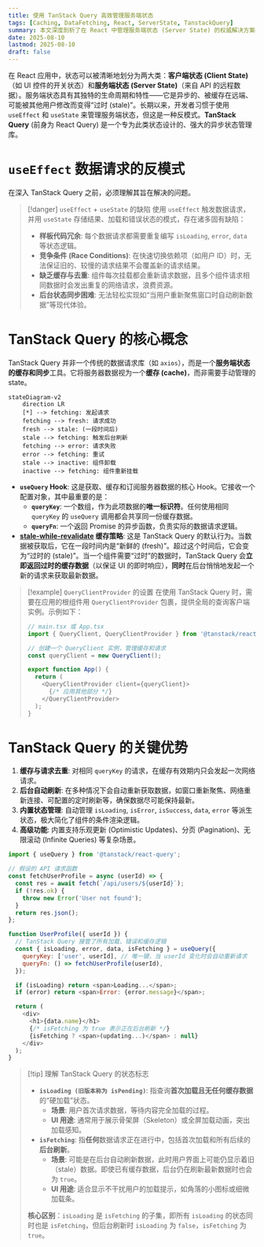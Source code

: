 ```yaml
---
title: 使用 TanStack Query 高效管理服务端状态
tags: [Caching, DataFetching, React, ServerState, TanstackQuery]
summary: 本文深度剖析了在 React 中管理服务端状态 (Server State) 的权威解决方案——TanStack Query。内容首先阐述了使用 useEffect 和 useState 进行数据请求的常见反模式及其缺陷，然后系统性地介绍了 TanStack Query 如何通过缓存、后台刷新、请求去重等核心机制来解决这些问题。
date: 2025-08-10
lastmod: 2025-08-10
draft: false
---
```

在 React 应用中，状态可以被清晰地划分为两大类：**客户端状态 (Client State)**（如 UI 控件的开关状态）和**服务端状态 (Server State)**（来自 API 的远程数据）。服务端状态具有其独特的生命周期和特性——它是异步的、被缓存在远端、可能被其他用户修改而变得“过时 (stale)”。长期以来，开发者习惯于使用 `useEffect` 和 `useState` 来管理服务端状态，但这是一种反模式。**TanStack Query** (前身为 React Query) 是一个专为此类状态设计的、强大的异步状态管理库。

# `useEffect` 数据请求的反模式

在深入 TanStack Query 之前，必须理解其旨在解决的问题。

> [!danger] `useEffect` + `useState` 的缺陷
> 使用 `useEffect` 触发数据请求，并用 `useState` 存储结果、加载和错误状态的模式，存在诸多固有缺陷：
> - **样板代码冗余**: 每个数据请求都需要重复编写 `isLoading`, `error`, `data` 等状态逻辑。
> - **竞争条件 (Race Conditions)**: 在快速切换依赖项（如用户 ID）时，无法保证旧的、较慢的请求结果不会覆盖新的请求结果。
> - **缺乏缓存与去重**: 组件每次挂载都会重新请求数据，且多个组件请求相同数据时会发出重复的网络请求，浪费资源。
> - **后台状态同步困难**: 无法轻松实现如“当用户重新聚焦窗口时自动刷新数据”等现代体验。

# TanStack Query 的核心概念

TanStack Query 并非一个传统的数据请求库（如 `axios`），而是一个**服务端状态的缓存和同步**工具。它将服务器数据视为一个**缓存 (cache)**，而非需要手动管理的 state。

```mermaid
stateDiagram-v2
    direction LR
    [*] --> fetching: 发起请求
    fetching --> fresh: 请求成功
    fresh --> stale: (一段时间后)
    stale --> fetching: 触发后台刷新
    fetching --> error: 请求失败
    error --> fetching: 重试
    stale --> inactive: 组件卸载
    inactive --> fetching: 组件重新挂载
```

- **`useQuery` Hook**: 这是获取、缓存和订阅服务器数据的核心 Hook。它接收一个配置对象，其中最重要的是：
    - **`queryKey`**: 一个数组，作为此项数据的**唯一标识符**。任何使用相同 `queryKey` 的 `useQuery` 调用都会共享同一份缓存数据。
    - **`queryFn`**: 一个返回 Promise 的异步函数，负责实际的数据请求逻辑。
- **[stale-while-revalidate](../network/cache-control-core-directives#stale-while-revalidate) 缓存策略**: 这是 TanStack Query 的默认行为。当数据被获取后，它在一段时间内是“新鲜的 (fresh)”。超过这个时间后，它会变为“过时的 (stale)”。当一个组件需要“过时”的数据时，TanStack Query 会**立即返回过时的缓存数据**（以保证 UI 的即时响应），**同时**在后台悄悄地发起一个新的请求来获取最新数据。

> [!example] `QueryClientProvider` 的设置
> 在使用 TanStack Query 时，需要在应用的根组件用 `QueryClientProvider` 包裹，提供全局的查询客户端实例。示例如下：
> 
> ```ts
> // main.tsx 或 App.tsx
> import { QueryClient, QueryClientProvider } from '@tanstack/react-query';
> 
> // 创建一个 QueryClient 实例，管理缓存和请求
> const queryClient = new QueryClient();
> 
> export function App() {
>   return (
>     <QueryClientProvider client={queryClient}>
>       {/* 应用其他部分 */}
>     </QueryClientProvider>
>   );
> }
> 
> ```

# TanStack Query 的关键优势

1. **缓存与请求去重**: 对相同 `queryKey` 的请求，在缓存有效期内只会发起一次网络请求。
2. **后台自动刷新**: 在多种情况下会自动重新获取数据，如窗口重新聚焦、网络重新连接、可配置的定时刷新等，确保数据尽可能保持最新。
3. **内置状态管理**: 自动管理 `isLoading`, `isError`, `isSuccess`, `data`, `error` 等派生状态，极大简化了组件的条件渲染逻辑。
4. **高级功能**: 内置支持乐观更新 (Optimistic Updates)、分页 (Pagination)、无限滚动 (Infinite Queries) 等复杂场景。

```js
import { useQuery } from '@tanstack/react-query';

// 假设的 API 请求函数
const fetchUserProfile = async (userId) => {
  const res = await fetch(`/api/users/${userId}`);
  if (!res.ok) {
    throw new Error('User not found');
  }
  return res.json();
};

function UserProfile({ userId }) {
  // TanStack Query 接管了所有加载、错误和缓存逻辑
  const { isLoading, error, data, isFetching } = useQuery({
    queryKey: ['user', userId], // 唯一键，当 userId 变化时会自动重新请求
    queryFn: () => fetchUserProfile(userId),
  });

  if (isLoading) return <span>Loading...</span>;
  if (error) return <span>Error: {error.message}</span>;

  return (
    <div>
      <h1>{data.name}</h1>
      {/* isFetching 为 true 表示正在后台刷新 */}
      {isFetching ? <span>(updating...)</span> : null}
    </div>
  );
}
```

> [!tip] 理解 TanStack Query 的状态标志
> - **`isLoading (旧版本称为 isPending)`**: 指查询**首次加载且无任何缓存数据**的“硬加载”状态。
> 	- **场景**: 用户首次请求数据，等待内容完全加载的过程。
> 	- **UI 用途**: 通常用于展示骨架屏（Skeleton）或全屏加载动画，突出加载感知。
> - **`isFetching`**: 指**任何**数据请求正在进行中，包括首次加载和所有后续的**后台刷新**。
> 	- **场景**: 可能是在后台自动刷新数据，此时用户界面上可能仍显示着旧（stale）数据。即使已有缓存数据，后台仍在刷新最新数据时也会为 `true`。
> 	- **UI 用途**: 适合显示不干扰用户的加载提示，如角落的小图标或细微加载条。
> 
> **核心区别**：`isLoading` 是 `isFetching` 的子集，即所有 `isLoading` 的状态同时也是 `isFetching`，但后台刷新时 `isLoading` 为 `false`，`isFetching` 为 `true`。

